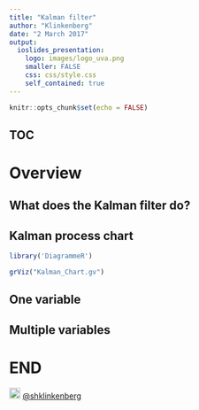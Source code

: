 ```yaml
---
title: "Kalman filter"
author: "Klinkenberg"
date: "2 March 2017"
output: 
  ioslides_presentation:
    logo: images/logo_uva.png
    smaller: FALSE
    css: css/style.css
    self_contained: true
---
```


```r
knitr::opts_chunk$set(echo = FALSE)
```

## TOC

# Overview

## What does the Kalman filter do?

## Kalman process chart

```r
library('DiagrammeR')

grViz("Kalman_Chart.gv")
```


## One variable

## Multiple variables

# END

<img src="https://g.twimg.com/Twitter_logo_white.png" style="width:20px">  <a href="https://twitter.com/shklinkenberg" target="_blank" style="color:inherit; border-bottom:none; ">@shklinkenberg</a>